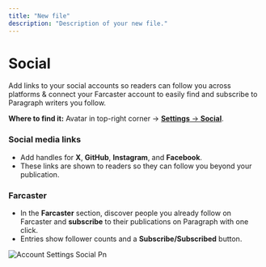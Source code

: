 ```yaml
---
title: "New file"
description: "Description of your new file."
---
```


# **Social**

Add links to your social accounts so readers can follow you across platforms & connect your Farcaster account to easily find and subscribe to Paragraph writers you follow.

**Where to find it:** Avatar in top-right corner → [**Settings** → **Social**](https://paragraph.com/settings/account/social).

### **Social media links**

- Add handles for **X**, **GitHub**, **Instagram**, and **Facebook**.
- These links are shown to readers so they can follow you beyond your publication.

### **Farcaster**

- In the **Farcaster** section, discover people you already follow on Farcaster and **subscribe** to their publications on Paragraph with one click.
- Entries show follower counts and a **Subscribe/Subscribed** button.

![Account Settings Social Pn](/images/account-settings-social.png)